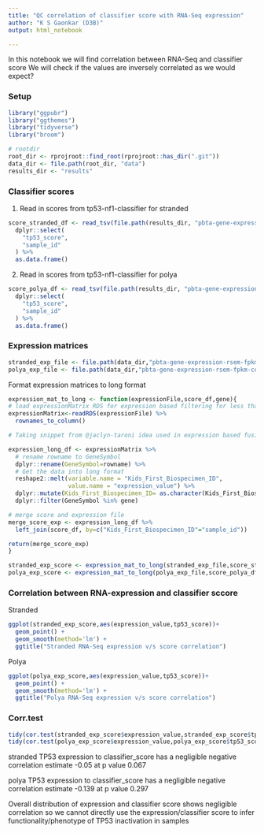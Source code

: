 ```yaml
---
title: "QC correlation of classifier score with RNA-Seq expression"
author: "K S Gaonkar (D3B)"
output: html_notebook

---
```

    
In this notebook we will find correlation between RNA-Seq and classifier score
We will check if the values are inversely correlated as we would expect?

### Setup
```r
library("ggpubr")
library("ggthemes")
library("tidyverse")
library("broom")

# rootdir
root_dir <- rprojroot::find_root(rprojroot::has_dir(".git"))
data_dir <- file.path(root_dir, "data")
results_dir <- "results"
```

### Classifier scores

 1) Read in scores from tp53-nf1-classifier for stranded
```r

score_stranded_df <- read_tsv(file.path(results_dir, "pbta-gene-expression-rsem-fpkm-collapsed.stranded_classifier_scores.tsv")) %>%
  dplyr::select(
    "tp53_score",
    "sample_id"
  ) %>%
  as.data.frame()

```

 2) Read in scores from tp53-nf1-classifier for polya
```r
score_polya_df <- read_tsv(file.path(results_dir, "pbta-gene-expression-rsem-fpkm-collapsed.polya_classifier_scores.tsv")) %>%
  dplyr::select(
    "tp53_score",
    "sample_id"
  ) %>%
  as.data.frame()

```

### Expression matrices

```r

stranded_exp_file <- file.path(data_dir,"pbta-gene-expression-rsem-fpkm-collapsed.stranded.rds")
polya_exp_file <- file.path(data_dir,"pbta-gene-expression-rsem-fpkm-collapsed.polya.rds")

```

Format expression matrices to long format

```r

expression_mat_to_long <- function(expressionFile,score_df,gene){
# load expressionMatrix RDS for expression based filtering for less than given threshold
expressionMatrix<-readRDS(expressionFile) %>% 
  rownames_to_column()

# Taking snippet from @jaclyn-taroni idea used in expression based fusion call filtering

expression_long_df <- expressionMatrix %>%
  # rename rowname to GeneSymbol
  dplyr::rename(GeneSymbol=rowname) %>%
  # Get the data into long format
  reshape2::melt(variable.name = "Kids_First_Biospecimen_ID",
                 value.name = "expression_value") %>%
  dplyr::mutate(Kids_First_Biospecimen_ID= as.character(Kids_First_Biospecimen_ID)) %>%
  dplyr::filter(GeneSymbol %in% gene) 

# merge score and expression file
merge_score_exp <- expression_long_df %>%
  left_join(score_df, by=c("Kids_First_Biospecimen_ID"="sample_id"))

return(merge_score_exp)
}

stranded_exp_score <- expression_mat_to_long(stranded_exp_file,score_stranded_df,"TP53")
polya_exp_score <- expression_mat_to_long(polya_exp_file,score_polya_df,"TP53")

```


### Correlation between RNA-expression and classifier sccore
Stranded 

```r

ggplot(stranded_exp_score,aes(expression_value,tp53_score))+
  geom_point() +
  geom_smooth(method='lm') +
  ggtitle("Stranded RNA-Seq expression v/s score correlation")

```
 
 Polya

```r
ggplot(polya_exp_score,aes(expression_value,tp53_score))+
  geom_point() +
  geom_smooth(method='lm') +
  ggtitle("Polya RNA-Seq expression v/s score correlation")

```

### Corr.test 

```r
tidy(cor.test(stranded_exp_score$expression_value,stranded_exp_score$tp53_score))
tidy(cor.test(polya_exp_score$expression_value,polya_exp_score$tp53_score))

```


stranded TP53 expression to classifier_score has a negligible 
negative correlation estimate -0.05 at p value 0.067

polya TP53 expression to classifier_score has a negligible 
negative correlation estimate -0.139 at p value 0.297

Overall distribution of expression and classifier score shows 
negligible correlation so we cannot directly use the expression/classifier 
score to infer functionality/phenotype of TP53 inactivation in samples
